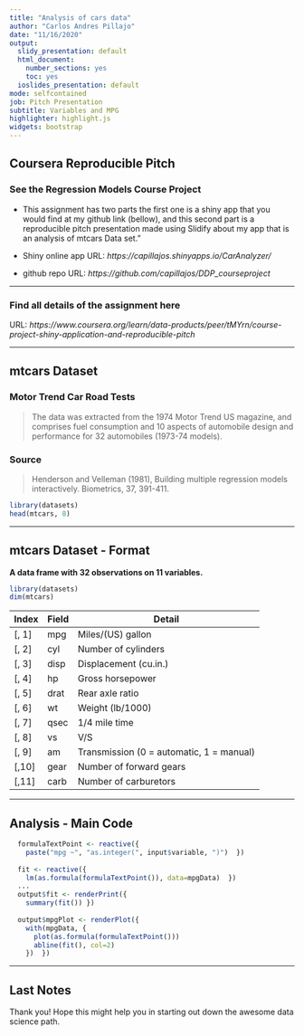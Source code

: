 ```yaml
---
title: "Analysis of cars data"
author: "Carlos Andres Pillajo"
date: "11/16/2020"
output:
  slidy_presentation: default
  html_document:
    number_sections: yes
    toc: yes
  ioslides_presentation: default
mode: selfcontained
job: Pitch Presentation
subtitle: Variables and MPG
highlighter: highlight.js
widgets: bootstrap
---
```


## Coursera Reproducible Pitch

### See the Regression Models Course Project  


- This assignment has two parts the first one is a shiny app that you would find at my github link (bellow), and this second part is a  reproducible pitch presentation made using Slidify about my app that is an analysis of mtcars Data set."

- Shiny online app URL: *https://capillajos.shinyapps.io/CarAnalyzer/*
- github repo URL: *https://github.com/capillajos/DDP_courseproject*

---

### Find all details of the assignment here

URL: *https://www.coursera.org/learn/data-products/peer/tMYrn/course-project-shiny-application-and-reproducible-pitch*

---

## mtcars Dataset

### Motor Trend Car Road Tests

> The data was extracted from the 1974 Motor Trend US magazine, and comprises fuel consumption and 10 aspects of automobile design and performance for 32 automobiles (1973-74 models).

### Source
> Henderson and Velleman (1981), Building multiple regression models interactively. Biometrics, 37, 391-411.

```r
library(datasets)
head(mtcars, 8)
```
---

## mtcars Dataset - Format

**A data frame with 32 observations on 11 variables.**

```r
library(datasets)
dim(mtcars)
```

| Index | Field | Detail |
------- | ----- | ------ |
| [, 1] | mpg | Miles/(US) gallon |
| [, 2]  | cyl | Number of cylinders |
| [, 3]	| disp | Displacement (cu.in.) |
| [, 4]	| hp | Gross horsepower |
| [, 5]	| drat | Rear axle ratio |
| [, 6]	| wt | Weight (lb/1000) |
| [, 7]	| qsec | 1/4 mile time |
| [, 8]	| vs | V/S |
| [, 9]	| am | Transmission (0 = automatic, 1 = manual) |
| [,10]	| gear | Number of forward gears |
| [,11]	| carb | Number of carburetors |

---

## Analysis - Main Code

```r
  formulaTextPoint <- reactive({
    paste("mpg ~", "as.integer(", input$variable, ")")  })
  
  fit <- reactive({
    lm(as.formula(formulaTextPoint()), data=mpgData)  })
  ...
  output$fit <- renderPrint({
    summary(fit()) })
  
  output$mpgPlot <- renderPlot({
    with(mpgData, {
      plot(as.formula(formulaTextPoint()))
      abline(fit(), col=2)
    })  })
```
---

## Last Notes

Thank you! Hope this might help you in starting out down the awesome data science path.



